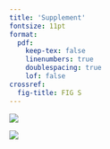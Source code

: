 ```yaml
---
title: 'Supplement'
fontsize: 11pt
format:
  pdf:
    keep-tex: false
    linenumbers: true
    doublespacing: true
    lof: false
crossref:
  fig-title: FIG S
---
```



::: {#fig-prc fig-cap="**Precision-recall curves.**
The original precision-recall curves for each model.
The horizontal line is the baseline precision, i.e. the proportion of severe
cases in the dataset for each severity definition.
Since each definition has a different baseline precision, the PRCs cannot be
compared directly without balancing the precision (see Figure 2).
"}
![](figures/prc_curves.png)
:::

::: {#fig-cdiff fig-cap="**_C. difficile_ relative abundance and feature importance.**
Of the 45 OTUs belonging to the _Peptostreptococcaceae_ family, only one
(OTU 25) had abundance values above the limit of detection.
**Left**: log~10~-transformed relative abundance of OTU 25 in the full datasets.
The dashed line is the limit of detection.
**Right**: Permutation feature importance as measured by AUROC for OTU 25.
The dotted line is a feature importance of zero, meaning the feature is not
significant.
"}
![](figures/cdiff-otu.png)
:::
